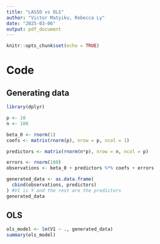 ```yaml
---
title: "LASSO vs OLS"
author: "Victor Matyiku, Rebecca Ly"
date: "2025-03-06"
output: pdf_document
---
```


```r
knitr::opts_chunk$set(echo = TRUE)
```

# Code

## Generating data

```r
library(dplyr)

p <- 10
n <- 100

beta_0 <- rnorm(1)
coefs <- matrix(rnorm(p), nrow = p, ncol = 1)

predictors <- matrix(rnorm(n*p), nrow = n, ncol = p)

errors <- rnorm(100)
observations <- beta_0 + predictors %*% coefs + errors

generated_data <- as.data.frame(
  cbind(observations, predictors)
) #V1 is Y and the rest are the predictors
generated_data
```

## OLS

```r
ols_model <- lm(V1 ~ ., generated_data)
summary(ols_model)
```
